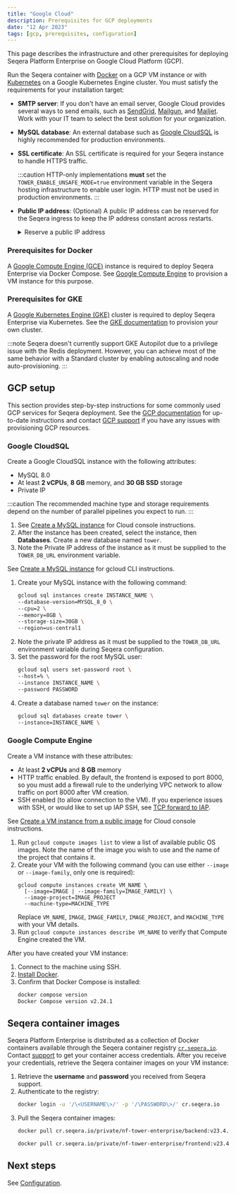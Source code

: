 ```yaml
---
title: "Google Cloud"
description: Prerequisites for GCP deployments
date: "12 Apr 2023"
tags: [gcp, prerequisites, configuration]
---
```



This page describes the infrastructure and other prerequisites for deploying Seqera Platform Enterprise on Google Cloud Platform (GCP).

Run the Seqera container with [Docker](../docker-compose) on a GCP VM instance or with [Kubernetes](../kubernetes) on a Google Kubernetes Engine cluster. You must satisfy the requirements for your installation target:

- **SMTP server**: If you don't have an email server, Google Cloud provides several ways to send emails, such as [SendGrid][sendgrid], [Mailgun][mailgun], and [Mailjet][mailjet]. Work with your IT team to select the best solution for your organization.
- **MySQL database**: An external database such as [Google CloudSQL][gcloudsql] is highly recommended for production environments.
- **SSL certificate**: An SSL certificate is required for your Seqera instance to handle HTTPS traffic.

  :::caution
  HTTP-only implementations **must** set the `TOWER_ENABLE_UNSAFE_MODE=true` environment variable in the Seqera hosting infrastructure to enable user login. HTTP must not be used in production environments.
  :::

- **Public IP address**: (Optional) A public IP address can be reserved for the Seqera ingress to keep the IP address constant across restarts.

  <details>
    <summary>Reserve a public IP address</summary>

      1. Go to **VPC network > External IP addresses** and select **Reserve Static Address**.
      2. Assign a name (such as `tower-ip`). This name will be used later to configure the ingress.
      3. Select the region where your GKE cluster is deployed.
      4. Select **Reserve**.

  </details>

### Prerequisites for Docker

A [Google Compute Engine (GCE)][gce] instance is required to deploy Seqera Enterprise via Docker Compose. See [Google Compute Engine](#google-compute-engine) to provision a VM instance for this purpose.

### Prerequisites for GKE

A [Google Kubernetes Engine (GKE)][gke] cluster is required to deploy Seqera Enterprise via Kubernetes. See the [GKE documentation][gke-docs] to provision your own cluster.

:::note
Seqera doesn't currently support GKE Autopilot due to a privilege issue with the Redis deployment. However, you can achieve most of the same behavior with a Standard cluster by enabling autoscaling and node auto-provisioning.
:::

## GCP setup

This section provides step-by-step instructions for some commonly used GCP services for Seqera deployment. See the [GCP documentation][gcp-docs] for up-to-date instructions and contact [GCP support][gcp-support] if you have any issues with provisioning GCP resources.

### Google CloudSQL

Create a Google CloudSQL instance with the following attributes:
- MySQL 8.0
- At least **2 vCPUs**, **8 GB** memory, and **30 GB SSD** storage
- Private IP 

:::caution 
The recommended machine type and storage requirements depend on the number of parallel pipelines you expect to run. 
:::

<Tabs>
<TabItem value="GCP console" label="GCP console" default>

1. See [Create a MySQL instance][gcloudsql-create] for Cloud console instructions.
1. After the instance has been created, select the instance, then **Databases**. Create a new database named `tower`.
1. Note the Private IP address of the instance as it must be supplied to the `TOWER_DB_URL` environment variable.

</TabItem>
<TabItem value="gcloud CLI" label="gcloud CLI" default>

See [Create a MySQL instance][gcloudsql-create] for gcloud CLI instructions.

1. Create your MySQL instance with the following command:
    ```bash 
    gcloud sql instances create INSTANCE_NAME \
    --database-version=MYSQL_8_0 \
    --cpu=2 \
    --memory=8GB \
    --storage-size=30GB \
    --region=us-central1
    ```
1. Note the private IP address as it must be supplied to the `TOWER_DB_URL` environment variable during Seqera configuration. 
1. Set the password for the root MySQL user:
    ```bash
    gcloud sql users set-password root \
    --host=% \
    --instance INSTANCE_NAME \
    --password PASSWORD
    ```
1. Create a database named `tower` on the instance: 
    ```bash 
    gcloud sql databases create tower \
    --instance=INSTANCE_NAME \
    ```

</TabItem>
</Tabs>

### Google Compute Engine

Create a VM instance with these attributes:
- At least **2 vCPUs** and **8 GB** memory
- HTTP traffic enabled. By default, the frontend is exposed to port 8000, so you must add a firewall rule to the underlying VPC network to allow traffic on port 8000 after VM creation.
- SSH enabled (to allow connection to the VM). If you experience issues with SSH, or would like to set up IAP SSH, see [TCP forward to IAP][tcp-iap].

<Tabs>
<TabItem value="GCP console" label="GCP console" default>

See [Create a VM instance from a public image][gcp-vm-public] for Cloud console instructions. 

</TabItem>
<TabItem value="gcloud CLI" label="gcloud CLI" default>

1. Run `gcloud compute images list` to view a list of available public OS images. Note the name of the image you wish to use and the name of the project that contains it.
1. Create your VM with the following command (you can use either `--image` or `--image-family`, only one is required):
    ```gcloud
    gcloud compute instances create VM_NAME \
      [--image=IMAGE | --image-family=IMAGE_FAMILY] \
      --image-project=IMAGE_PROJECT
      --machine-type=MACHINE_TYPE
    ```
    Replace `VM_NAME`, `IMAGE`, `IMAGE_FAMILY`, `IMAGE_PROJECT`, and `MACHINE_TYPE` with your VM details.
1. Run `gcloud compute instances describe VM_NAME` to verify that Compute Engine created the VM. 

</TabItem>
</Tabs>

After you have created your VM instance:

1. Connect to the machine using SSH.
1. [Install Docker][install-docker].
1. Confirm that Docker Compose is installed:
    ```bash
    docker compose version
    Docker Compose version v2.24.1
    ```

## Seqera container images

Seqera Platform Enterprise is distributed as a collection of Docker containers available through the Seqera
container registry [`cr.seqera.io`](https://cr.seqera.io). Contact [support](https://support.seqera.io) to get your container access credentials. After you receive your credentials, retrieve the Seqera container images on your VM instance:

1. Retrieve the **username** and **password** you received from Seqera support.
1. Authenticate to the registry:
   ```bash
   docker login -u '/\<USERNAME\>/' -p '/\PASSWORD\>/' cr.seqera.io
   ```
1. Pull the Seqera container images:
   ```bash
   docker pull cr.seqera.io/private/nf-tower-enterprise/backend:v23.4.3

   docker pull cr.seqera.io/private/nf-tower-enterprise/frontend:v23.4.3
   ```

## Next steps 

See [Configuration](../configuration/overview).

[gce]: https://cloud.google.com/compute
[gcloudsql]: https://cloud.google.com/sql/docs/mysql/quickstart
[gcloudsql-create]: https://cloud.google.com/sql/docs/mysql/create-instance#create-2nd-gen
[gcp-docs]: https://cloud.google.com/docs
[gcp-support]: https://cloud.google.com/support-hub
[gcp-vm-public]: https://cloud.google.com/compute/docs/instances/create-start-instance#publicimage
[gke]: https://cloud.google.com/kubernetes-engine
[gke-docs]: https://cloud.google.com/kubernetes-engine/docs
[install-docker]: https://docs.docker.com/engine/install/debian/
[mailgun]: https://cloud.google.com/compute/docs/tutorials/sending-mail/using-mailgun
[mailjet]: https://cloud.google.com/compute/docs/tutorials/sending-mail/using-mailjet
[sendgrid]: https://cloud.google.com/compute/docs/tutorials/sending-mail/using-sendgrid
[tcp-iap]: https://cloud.google.com/iap/docs/using-tcp-forwarding